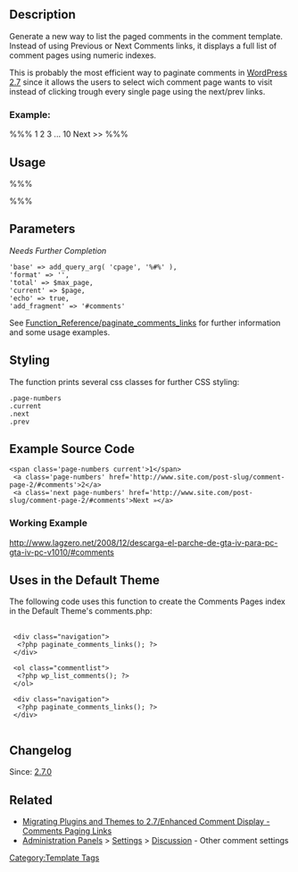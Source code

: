 {{merge-into|[[Function Reference/paginate_comments_links]]}}

{{Languages|
{{en|Template Tags/paginate_comments_links}}
{{ja|テンプレートタグ/paginate_comments_links}}
{{zh-cn|paginate_comments_links}}
[[zh-cn:paginate_comments_links]]
}}

== Description ==
Generate a new way to list the paged comments in the comment template. Instead of using Previous or Next Comments links, it displays a full list of comment pages using numeric indexes.

This is probably the most efficient way to paginate comments in [[Version 2.7|WordPress 2.7]] since it allows the users to select wich comment page wants to visit instead of clicking trough every single page using the next/prev links.

=== Example: ===

%%% 1 2 3 ... 10 Next >> %%%

== Usage ==

%%% <?php paginate_comments_links(); ?> %%% 


== Parameters ==

''Needs Further Completion''

 'base' => add_query_arg( 'cpage', '%#%' ),
 'format' => '',
 'total' => $max_page,
 'current' => $page,
 'echo' => true,
 'add_fragment' => '#comments'

See [[Function_Reference/paginate_comments_links]] for further information and some usage examples.

== Styling ==

The function prints several css classes for further CSS styling:

 .page-numbers 
 .current
 .next
 .prev

== Example Source Code ==

 <nowiki><span class='page-numbers current'>1</span>
 <a class='page-numbers' href='http://www.site.com/post-slug/comment-page-2/#comments'>2</a>
 <a class='next page-numbers' href='http://www.site.com/post-slug/comment-page-2/#comments'>Next &raquo;</a></nowiki>

=== Working Example ===

http://www.lagzero.net/2008/12/descarga-el-parche-de-gta-iv-para-pc-gta-iv-pc-v1010/#comments

== Uses in the Default Theme ==

The following code uses this function to create the Comments Pages index in the Default Theme's comments.php:

 <nowiki>
 <div class="navigation">
  <?php paginate_comments_links(); ?> 
 </div>
 
 <ol class="commentlist">
  <?php wp_list_comments(); ?>
 </ol>
 
 <div class="navigation">
  <?php paginate_comments_links(); ?> 
 </div>
 </nowiki>

== Changelog ==

Since: [[Version 2.7|2.7.0]]

== Related ==

* [[Migrating Plugins and Themes to 2.7/Enhanced Comment Display#Comments Paging Links|Migrating Plugins and Themes to 2.7/Enhanced Comment Display - Comments Paging Links]]
* [[Administration Panels]] > [[Administration Panels#Settings|Settings]] > [[Settings Discussion SubPanel|Discussion]] - Other comment settings

{{Tag Comments Tags}}

{{Tag Footer}}

[[Category:Template Tags]]